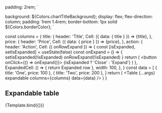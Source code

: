 
<Meta title="Table/All table stories" component={Table} />

  padding: 2rem;
`

  background: ${Colors.chartTitleBackground};
  display: flex;
  flex-direction: column;
  padding: 1rem 1.4rem;
  border-bottom: 1px solid ${Colors.borderColor};
`

  const columns = {
    title: {
      header: 'Title',
      Cell: ({ data: { title } }) => <span>{title}</span>,
    },
    price: {
      header: 'Price',
      Cell: ({ data: { price } }) => <span>{price}</span>,
    },
    action: {
      header: 'Action',
      Cell: ({ onRowExpand }) => {
        const [isExpanded, setIsExpanded] = useState(false)
        const onExpand = () => {
          setIsExpanded(!isExpanded)
          onRowExpand(!isExpanded)
        }
        return (
          <button onClick={() => onExpand()}>
            {isExpanded ? 'Close' : 'Expand'}
          </button>
        )
      },
      ExpandedCell: () => {
        return <ExpandedRow>Expanded row</ExpandedRow>
      },
      width: 100,
    },
  }
  const data = [
    { title: 'One', price: 100 },
    { title: 'Two', price: 200 },
  ]
  return (
    <Wrapper>
      <Table {...args} expandable columns={columns} data={data} />
    </Wrapper>
  )
}

## Expandable table

<Canvas>
  <Story name="Expanded Row" parameters={{ controls: { exclude: /.*/s } }}>
    {Template.bind({})}
  </Story>
</Canvas>
